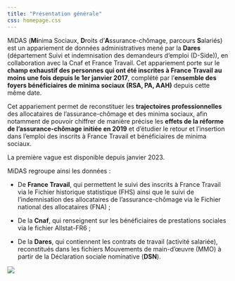 ```yaml
---
title: "Présentation générale"
css: homepage.css
---
```


MiDAS (**Mi**nima Sociaux, **D**roits d'**A**ssurance-chômage, parcours **S**alariés) est un appariement de données administratives mené par la **Dares** (département Suivi et indemnisation des demandeurs d'emploi (D-Side)), en collaboration avec la Cnaf et France Travail. Cet appariement porte sur le **champ exhaustif des personnes qui ont été inscrites à France Travail au moins une fois depuis le 1er janvier 2017**, complété par l'**ensemble des foyers bénéficiaires de minima sociaux (RSA, PA, AAH)** depuis cette même date.

Cet appariement permet de reconstituer les **trajectoires professionnelles** des allocataires de l'assurance-chômage et des minima sociaux, afin notamment de pouvoir chiffrer de manière précise les **effets de la réforme de l'assurance-chômage initiée en 2019** et d'étudier le retour et l'insertion dans l'emploi des inscrits à France Travail et bénéficiaires de minima sociaux.

La première vague est disponible depuis janvier 2023.

MiDAS regroupe ainsi les données :

-   De **France Travail**, qui permettent le suivi des inscrits à France Travail via le Fichier historique statistique (FHS) ainsi que le suivi de l'indemnisation des allocataires de l'assurance-chômage via le Fichier national des allocataires (FNA) ;

-   De la **Cnaf**, qui renseignent sur les bénéficiaires de prestations sociales via le fichier Allstat-FR6 ;

-   De la **Dares**, qui contiennent les contrats de travail (activité salariée), reconstitués dans les fichiers Mouvements de main-d'œuvre (MMO) à partir de la Déclaration sociale nominative (**DSN**).

![](images/clipboard-1410781446.png)
